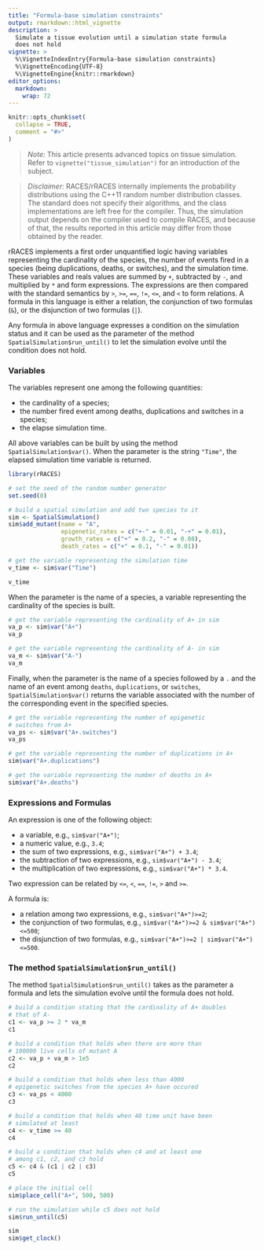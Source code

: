 ```yaml
---
title: "Formula-base simulation constraints"
output: rmarkdown::html_vignette
description: >
  Simulate a tissue evolution until a simulation state formula
  does not hold
vignette: >
  %\VignetteIndexEntry{Formula-base simulation constraints}
  %\VignetteEncoding{UTF-8}
  %\VignetteEngine{knitr::rmarkdown}
editor_options:
  markdown:
    wrap: 72
---
```


```r
knitr::opts_chunk$set(
  collapse = TRUE,
  comment = "#>"
)
```

> *Note:* This article presents advanced topics on tissue simulation.
> Refer to `vignette("tissue_simulation")` for an introduction of the
> subject.

> *Disclaimer:* RACES/rRACES internally implements the
> probability distributions using the C++11 random number
> distribution classes. The standard does not specify their
> algorithms, and the class implementations are left free
> for the compiler. Thus, the simulation output depends on
> the compiler used to compile RACES, and because of that,
> the results reported in this article may differ from
> those obtained by the reader.

rRACES implements a first order unquantified logic having variables
representing the cardinality of the species, the number of events
fired in a species (being duplications, deaths, or switches), and
the simulation time. These variables and reals values are summed by
`+`, subtracted by `-`, and multiplied by `*` and form expressions.
The expressions are then compared with the standard semantics by
`>`, `>=`, `==`, `!=`, `<=`, and `<` to form relations.
A formula in this language is either a relation, the conjunction
of two formulas (`&`), or the disjunction of two formulas (`|`).

Any formula in above language expresses a condition on the simulation
status and it can be used as the parameter of the method
`SpatialSimulation$run_until()` to let the simulation evolve until
the condition does not hold.

### Variables

The variables represent one among the following quantities:

-  the cardinality of a species;
-  the number fired event among deaths, duplications and switches in a species;
-  the elapse simulation time.

All above variables can be built by using the method `SpatialSimulation$var()`.
When the parameter is the string `"Time"`, the elapsed simulation time
variable is returned.

```r
library(rRACES)

# set the seed of the random number generator
set.seed(0)

# build a spatial simulation and add two species to it
sim <- SpatialSimulation()
sim$add_mutant(name = "A",
               epigenetic_rates = c("+-" = 0.01, "-+" = 0.01),
               growth_rates = c("+" = 0.2, "-" = 0.08),
               death_rates = c("+" = 0.1, "-" = 0.01))

# get the variable representing the simulation time
v_time <- sim$var("Time")

v_time
```

When the parameter is the name of a species,
a variable representing the cardinality of the species is built.

```r
# get the variable representing the cardinality of A+ in sim
va_p <- sim$var("A+")
va_p

# get the variable representing the cardinality of A- in sim
va_m <- sim$var("A-")
va_m
```


Finally, when the parameter is the name of a species followed by
a `.` and the name of an event among `deaths`, `duplications`,
or `switches`, `SpatialSimulation$var()` returns
the variable associated with the number of
the corresponding event in the specified species.

```r
# get the variable representing the number of epigenetic
# switches from A+
va_ps <- sim$var("A+.switches")
va_ps

# get the variable representing the number of duplications in A+
sim$var("A+.duplications")

# get the variable representing the number of deaths in A+
sim$var("A+.deaths")
```

### Expressions and Formulas

An expression is one of the following object:

-  a variable, e.g., `sim$var("A+")`;
-  a numeric value, e.g., `3.4`;
-  the sum of two expressions, e.g., `sim$var("A+") + 3.4`;
-  the subtraction of two expressions, e.g., `sim$var("A+") - 3.4`;
-  the multiplication of two expressions, e.g., `sim$var("A+") * 3.4`.

Two expression can be related by `<=`, `<`, `==`, `!=`, `>` and
`>=`.

A formula is:

-  a relation among two expressions, e.g., `sim$var("A+")>=2`;
-  the conjunction of two formulas, e.g., `sim$var("A+")>=2 & sim$var("A+")<=500`;
-  the disjunction of two formulas, e.g., `sim$var("A+")>=2 | sim$var("A+")<=500`.

### The method `SpatialSimulation$run_until()`

The method `SpatialSimulation$run_until()` takes as the parameter a formula and
lets the simulation evolve until
the formula does not hold.

```r
# build a condition stating that the cardinality of A+ doubles
# that of A-
c1 <- va_p >= 2 * va_m
c1

# build a condition that holds when there are more than
# 100000 live cells of mutant A
c2 <- va_p + va_m > 1e5
c2

# build a condition that holds when less than 4000
# epigenetic switches from the species A+ have occured
c3 <- va_ps < 4000
c3

# build a condition that holds when 40 time unit have been
# simulated at least
c4 <- v_time >= 40
c4

# build a condition that holds when c4 and at least one
# among c1, c2, and c3 hold
c5 <- c4 & (c1 | c2 | c3)
c5

# place the initial cell
sim$place_cell("A+", 500, 500)

# run the simulation while c5 does not hold
sim$run_until(c5)

sim
sim$get_clock()
```
